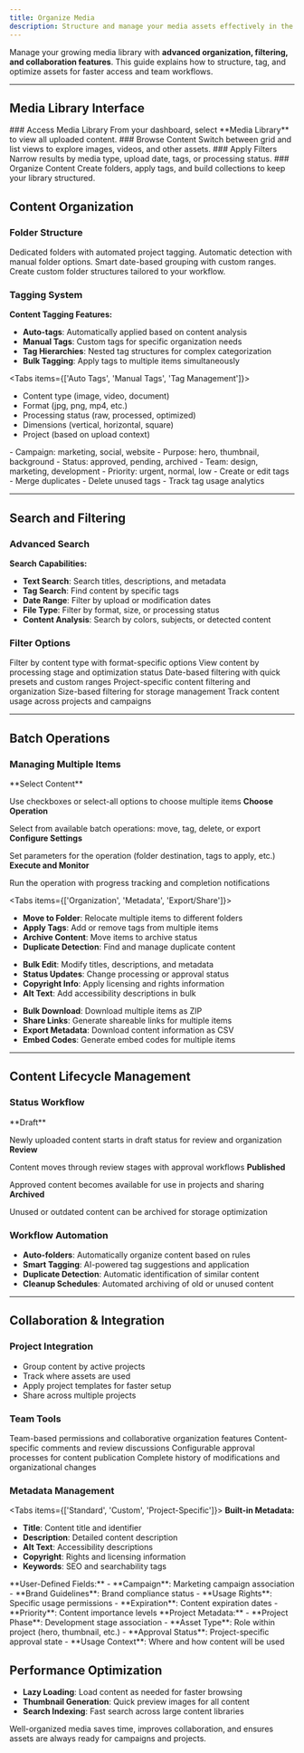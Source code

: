 ```yaml
---
title: Organize Media
description: Structure and manage your media assets effectively in the RIXL Media.
---
```




Manage your growing media library with **advanced organization, filtering, and collaboration features**. This guide explains how to structure, tag, and optimize assets for faster access and team workflows.

---

## Media Library Interface

<Steps>
  <Step>
    ### Access Media Library
    From your dashboard, select **Media Library** to view all uploaded content.
  </Step>
  <Step>
    ### Browse Content
    Switch between grid and list views to explore images, videos, and other assets.
  </Step>
  <Step>
    ### Apply Filters
    Narrow results by media type, upload date, tags, or processing status.
  </Step>
  <Step>
    ### Organize Content
    Create folders, apply tags, and build collections to keep your library structured.
  </Step>
</Steps>

[//]: # ([IMAGE NEEDED: Screenshot of media library dashboard interface])

## Content Organization

### Folder Structure

<div className="grid gap-4 sm:grid-cols-2">
  <InfoCard title="Project Folders" description="Group assets by project or campaign">
    Dedicated folders with automated project tagging.
  </InfoCard>
  <InfoCard title="Content Type" description="Separate images, videos, and documents">
    Automatic detection with manual folder options.
  </InfoCard>
  <InfoCard title="Date-Based" description="Sort by upload or creation date">
    Smart date-based grouping with custom ranges.
  </InfoCard>
  <InfoCard title="Custom Categories" description="Flexible organization system">
    Create custom folder structures tailored to your workflow.
  </InfoCard>
</div>

### Tagging System

**Content Tagging Features:**
- **Auto-tags**: Automatically applied based on content analysis
- **Manual Tags**: Custom tags for specific organization needs
- **Tag Hierarchies**: Nested tag structures for complex categorization
- **Bulk Tagging**: Apply tags to multiple items simultaneously

<Tabs items={['Auto Tags', 'Manual Tags', 'Tag Management']}>
<Tab value="Auto Tags">
- Content type (image, video, document)  
- Format (jpg, png, mp4, etc.)  
- Processing status (raw, processed, optimized)  
- Dimensions (vertical, horizontal, square)  
- Project (based on upload context)  
</Tab>
<Tab value="Manual Tags">
- Campaign: marketing, social, website  
- Purpose: hero, thumbnail, background  
- Status: approved, pending, archived  
- Team: design, marketing, development  
- Priority: urgent, normal, low  
</Tab>
<Tab value="Tag Management">
- Create or edit tags  
- Merge duplicates  
- Delete unused tags  
- Track tag usage analytics  
</Tab>
</Tabs>

---

## Search and Filtering

### Advanced Search

**Search Capabilities:**
- **Text Search**: Search titles, descriptions, and metadata
- **Tag Search**: Find content by specific tags
- **Date Range**: Filter by upload or modification dates
- **File Type**: Filter by format, size, or processing status
- **Content Analysis**: Search by colors, subjects, or detected content

[//]: # ([IMAGE NEEDED: Screenshot of advanced search interface])

### Filter Options

<div className="grid gap-4 sm:grid-cols-2 lg:grid-cols-3">
  <InfoCard title="Media Type" description="Images, videos, documents">
    Filter by content type with format-specific options
  </InfoCard>
  <InfoCard title="Processing Status" description="Raw, processing, optimized">
    View content by processing stage and optimization status
  </InfoCard>
  <InfoCard title="Upload Date" description="Today, week, month, custom range">
    Date-based filtering with quick presets and custom ranges
  </InfoCard>
  <InfoCard title="Project Context" description="Filter by associated project">
    Project-specific content filtering and organization
  </InfoCard>
  <InfoCard title="File Size" description="Small, medium, large, custom range">
    Size-based filtering for storage management
  </InfoCard>
  <InfoCard title="Usage Status" description="Used, unused, archived">
    Track content usage across projects and campaigns
  </InfoCard>
</div>

---

## Batch Operations

### Managing Multiple Items

<Steps>
<Step>
**Select Content**

Use checkboxes or select-all options to choose multiple items
</Step>
<Step>
**Choose Operation**

Select from available batch operations: move, tag, delete, or export
</Step>
<Step>
**Configure Settings**

Set parameters for the operation (folder destination, tags to apply, etc.)
</Step>
<Step>
**Execute and Monitor**

Run the operation with progress tracking and completion notifications
</Step>
</Steps>


<Tabs items={['Organization', 'Metadata', 'Export/Share']}>
<Tab value="Organization">

- **Move to Folder**: Relocate multiple items to different folders
- **Apply Tags**: Add or remove tags from multiple items
- **Archive Content**: Move items to archive status
- **Duplicate Detection**: Find and manage duplicate content
</Tab>
<Tab value="Metadata">

- **Bulk Edit**: Modify titles, descriptions, and metadata
- **Status Updates**: Change processing or approval status
- **Copyright Info**: Apply licensing and rights information
- **Alt Text**: Add accessibility descriptions in bulk
</Tab>
<Tab value="Export/Share">

- **Bulk Download**: Download multiple items as ZIP
- **Share Links**: Generate shareable links for multiple items
- **Export Metadata**: Download content information as CSV
- **Embed Codes**: Generate embed codes for multiple items
</Tab>
</Tabs>
 
 ---

## Content Lifecycle Management

### Status Workflow

<Steps>
<Step>
**Draft**

Newly uploaded content starts in draft status for review and organization
</Step>
<Step>
**Review**

Content moves through review stages with approval workflows
</Step>
<Step>
**Published**

Approved content becomes available for use in projects and sharing
</Step>
<Step>
**Archived**

Unused or outdated content can be archived for storage optimization
</Step>
</Steps>

### Workflow Automation
- **Auto-folders**: Automatically organize content based on rules
- **Smart Tagging**: AI-powered tag suggestions and application
- **Duplicate Detection**: Automatic identification of similar content
- **Cleanup Schedules**: Automated archiving of old or unused content

---

## Collaboration & Integration

### Project Integration
- Group content by active projects  
- Track where assets are used  
- Apply project templates for faster setup  
- Share across multiple projects 

### Team Tools

<Cards>
  <Card title="Team Access" description="Collaborate on content organization">
    Team-based permissions and collaborative organization features
  </Card>
  <Card title="Comments" description="Add notes and feedback to content">
    Content-specific comments and review discussions
  </Card>
  <Card title="Approval Workflow" description="Multi-stage content approval">
    Configurable approval processes for content publication
  </Card>
  <Card title="Version History" description="Track content changes over time">
    Complete history of modifications and organizational changes
  </Card>
</Cards>


### Metadata Management

<Tabs items={['Standard', 'Custom', 'Project-Specific']}>
<Tab value="Standard">
**Built-in Metadata:**
- **Title**: Content title and identifier
- **Description**: Detailed content description
- **Alt Text**: Accessibility descriptions
- **Copyright**: Rights and licensing information
- **Keywords**: SEO and searchability tags
</Tab>
<Tab value="Custom">
**User-Defined Fields:**
- **Campaign**: Marketing campaign association
- **Brand Guidelines**: Brand compliance status
- **Usage Rights**: Specific usage permissions
- **Expiration**: Content expiration dates
- **Priority**: Content importance levels
</Tab>
<Tab value="Project-Specific">
**Project Metadata:**
- **Project Phase**: Development stage association
- **Asset Type**: Role within project (hero, thumbnail, etc.)
- **Approval Status**: Project-specific approval state
- **Usage Context**: Where and how content will be used
</Tab>
</Tabs>

## Performance Optimization

- **Lazy Loading**: Load content as needed for faster browsing
- **Thumbnail Generation**: Quick preview images for all content
- **Search Indexing**: Fast search across large content libraries

<Callout type="success">
Well-organized media saves time, improves collaboration, and ensures assets are always ready for campaigns and projects.
</Callout>
